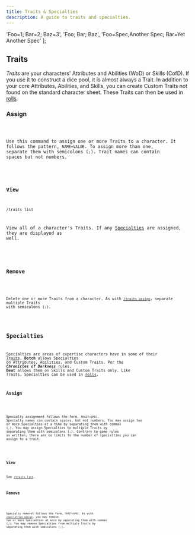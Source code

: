 ```yaml
---
title: Traits & Specialties
description: A guide to traits and specialties.
---
```





  'Foo=1; Bar=2; Baz=3',
  'Foo; Bar; Baz',
  'Foo=Spec,Another Spec; Bar=Yet Another Spec'
];

<BotAside />

## Traits

*Traits* are your characters' Attributes and Abilities (WoD) or Skills (CofD). If you use it to construct a dice pool, it is almost always a Trait. In addition to your core Attributes, Abilities, and Skills, you can create Custom Traits not found on the standard character sheet. These Traits can then be used in [rolls](/guides/rolls).

### Assign

<Code code="/traits assign traits:Foo=1; Bar=2; Baz=3" mark={highlights} />

Use this command to assign one or more Traits to a character. It follows the pattern, `NAME=VALUE`. To assign more than one, separate them with semicolons (`;`). Trait names can contain spaces but not numbers.

<Picture src={imgTraitAssign} width="450" alt="/traits assign" />

### View

```
/traits list
```

View all of a character's Traits. If any [Specialties](#specialties) are assigned, they are displayed as well.

<Picture src={imgTraitView} width="450" alt="/traits list" />

### Remove

<Code code="/traits remove traits:Foo; Bar; Baz" mark={highlights} />

Delete one or more Traits from a character. As with [`/traits assign`](#assign), separate multiple Traits with semicolons (`;`).

<Picture src={imgTraitRemove} width="450" alt="/traits remove" />

## Specialties

Specialties are areas of expertise characters have in some of their [Traits](#traits). **Botch** allows Specialties on Attributes, Abilities, and Custom Traits. Per the ***Chronicles of Darkness*** rules, **Beat** allows them on Skills and Custom Traits only. Like Traits, Specialties can be used in [rolls](/guides/rolls).

### Assign

<Code code="/specialties assign specialties:Foo=Spec,Another Spec; Bar=Yet Another Spec" mark={highlights} />

Specialty assignment follows the form, `TRAIT=SPEC`. Specialty names can contain spaces, but not numbers. You may assign two or more Specialties at a time by separating them with commas (`,`). You may assign Specialties to multiple Traits by separating them with semicolons (`;`). Contrary to game rules as written, there are no limits to the number of specialties you can assign to a trait.

<Picture src={imgSpecAssign} width="450" alt="/specialties assign" />

### View

See [`/traits list`](#view).

### Remove

<Code code="/specialties remove specialties:Foo=Spec,Another Spec; Bar=Yet Another Spec" mark={highlights} />

Specialty removal follows the form, `TRAIT=SPEC`. As with [`/specialties assign`](#assign-1), you may remove two or more Specialties at once by separating them with commas (`,`). You may remove Specialties from multiple Traits by separating them with semicolons (`;`).

<Picture src={imgSpecRemove} width="450" alt="/specialties remove" />
